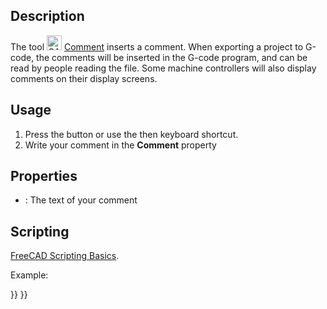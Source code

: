 <languages/>

{{Docnav
|[[CAM_Fixture|Fixture]]
|[[CAM_Stop|Stop]]
|[[CAM_Workbench|CAM]]
|IconL=CAM_Fixture.svg
|IconR=CAM_Stop.svg
|IconC=Workbench_CAM.svg
}}

{{GuiCommand
|Name=CAM Comment
|MenuLocation=CAM → Supplemental Commands → Comment
|Workbenches=[[CAM_Workbench|CAM]]
}}

==Description==

The tool [[Image:CAM_Comment.svg|24px]] [[CAM_Comment|Comment]] inserts a comment. When exporting a project to G-code, the comments will be inserted in the G-code program, and can be read by people reading the file. Some machine controllers will also display comments on their display screens.

==Usage==

# Press the {{KEY|[[Image:CAM_Comment.svg|16px]] [[CAM_Comment|Comment]]}} button or use the {{KEY|P}} then {{KEY|C}} keyboard shortcut. 
# Write your comment in the '''Comment''' property

==Properties==

* {{PropertyData|Comment}}: The text of your comment

==Scripting==

{{Emphasis|See also:}} [[FreeCAD_Scripting_Basics|FreeCAD Scripting Basics]].

Example:

{{Code|code=
#Place code example here.
}}


{{Docnav
|[[CAM_Fixture|Fixture]]
|[[CAM_Stop|Stop]]
|[[CAM_Workbench|CAM]]
|IconL=CAM_Fixture.svg
|IconR=CAM_Stop.svg
|IconC=Workbench_CAM.svg
}}

{{CAM_Tools_navi{{#translation:}}}}
{{Userdocnavi{{#translation:}}}}